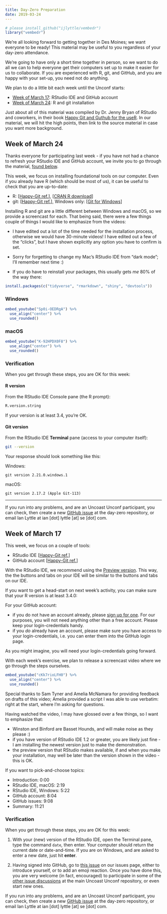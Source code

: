 ```yaml
---
title: Day-Zero Preparation
date: 2019-03-24
---
```



```r
# please install_github("ijlyttle/vembedr")
library("vembedr")
```

We're all looking forward to getting together in Des Moines; we want everyone to be ready! This material may be useful to you regardless of your day-zero attendance.

We're going to have only a short time together in person, so we want to do all we can to help everyone get their computers set up to make it easier for us to collaborate. If you are experienced with R, git, and GitHub, and you are happy with your set-up, you need not do anything.

We plan to do a little bit each week until the Unconf starts:

- [Week of March 17](#week-00): RStudio IDE and GitHub account
- [Week of March 24](#week-01): R and git installation

Just about all of this material was compiled by Dr. Jenny Bryan of RStudio and coworkers, in their book [Happy Git and Guthub for the useR](https://happygitwithr.com). In our material, we will hit the high points, then link to the source material in case you want more background.

## Week of March 24 {#week-01}

Thanks everyone for participating last week - if you have not had a chance to refresh your RStudio IDE and GitHub account, we invite you to go through the material, [found below](#week-00).

This week, we focus on installing foundational tools on our computer. Even if you already have R (which should be most of us), it can be useful to check that you are up-to-date:

- R: [[Happy-Git ref.](https://happygitwithr.com/install-r-rstudio.html)], [[CRAN R download](https://cloud.r-project.org)]
- git: [[Happy-Git ref.](https://happygitwithr.com/install-git.html)], Windows only: [[Git for Windows](https://gitforwindows.org/)]

Installing R and git are a little different between Windows and macOS, so we provide a screencast for each. That being said, there were a few things couple of things I would like to emphasize from the videos:

- I have edited out a lot of the time needed for the installation process, otherwise we would have 30-minute videos! I have edited out a few of the "clicks", but I have shown explicitly any option you have to confirm is set.

- Sorry for forgetting to change my Mac's RStudio IDE from "dark mode"; I'll remember next time :)

- If you do have to reinstall your packages, this usually gets *me* 80% of the way there:

```r
install.packages(c("tidyverse", "rmarkdown", "shiny", "devtools"))
```

### Windows

```r
embed_youtube("Sp0i-OEDRgA") %>%
  use_align("center") %>%
  use_rounded()
```

### macOS

```r
embed_youtube("K-92HPDX0F8") %>%
  use_align("center") %>%
  use_rounded()
```

### Verification

When you get through these steps, you are OK for this week:

#### R version

From the RStudio IDE Console pane (the R prompt):

```r
R.version.string
```

If your version is at least 3.4, you're OK.

#### Git version

From the RStudio IDE **Terminal** pane (access to your computer itself):

```bash
git --version
```

Your response should look something like this:

Windows:

```
git version 2.21.0.windows.1
```

macOS:

```
git version 2.17.2 (Apple Git-113)
```

---

If you run into any problems, and are an Uncoast Unconf participant, you can check, then create a new [GitHub issue](https://github.com/uncoast-unconf/uu-2019-day-zero/issues) at the day-zero repository, or email Ian Lyttle at ian [dot] lyttle [at] se [dot] com.

## Week of March 17 {#week-00}

This week, we focus on a couple of tools:

- RStudio IDE [[Happy-Git ref.](https://happygitwithr.com/install-r-rstudio.html)]
- GitHub account [[Happy-Git ref.](https://happygitwithr.com/github-acct.html)]

With the RStudio IDE, we recommend using the [Preview version](https://www.rstudio.com/products/rstudio/download/preview/). This way, the the buttons and tabs on your IDE will be similar to the buttons and tabs on our IDE.

If you want to get a head-start on next week's activity, you can make sure that your R version is at least 3.4.0:

For your GitHub account:

- if you do not have an account already, please [sign up for one](https://github.com/join). For our purposes, you will not need anything other than a free account. Please keep your login-credentials handy.
- if you *do* already have an account, please make sure you have access to your login-credentials, i.e. you can enter them into the GitHub login page.

As you might imagine, you will need your login-credentials going forward.

With each week's exercise, we plan to release a screencast video where we go through the steps ourselves.

```r
embed_youtube("cKk7rioLFH0") %>%
  use_align("center") %>%
  use_rounded()
```

Special thanks to Sam Tyner and Amelia McNamara for providing feedback on drafts of this video; Amelia provided a script I was able to use verbatim: right at the start, where I'm asking for questions.

Having watched the video, I may have glossed over a few things, so I want to emphasize that:

- Winston and Binford are Basset Hounds, and will make noise as they please :)
- if you have version of RStudio IDE 1.2 or greater, you are likely just fine - I am installing the newest version just to make the demonstration.
- the preview version  that RStudio makes available, if and when you make your installation, may well be later than the version shown in the video - this is OK.

If you want to pick-and-choose topics:

- Introduction: 0:00
- RStudio IDE, macOS: 2:19
- RStudio IDE, Windows: 5:22
- GitHub account: 8:04
- GitHub issues: 9:08
- Summary: 11:21

### Verification

When you get through these steps, you are OK for this week:

1. With your (new) version of the RStudio IDE, open the Terminal pane, type the command `date`, then enter. Your computer should return the current date or date-and-time. If you are on Windows, and are asked to enter a new date, just hit **enter**.

2. Having signed into GitHub, go to [this issue](https://github.com/uncoast-unconf/uu-2019-day-zero/issues/11) on our issues page, either to introduce yourself, or to add an emoji reaction. Once you have done this, you are very welcome (in fact, encouraged) to participate in some of the [other issue discussions](https://github.com/uncoast-unconf/uu-2019/issues) at the main Uncoast Unconf repository, or even start new ones.

If you run into any problems, and are an Uncoast Unconf participant, you can check, then create a new [GitHub issue](https://github.com/uncoast-unconf/uu-2019-day-zero/issues) at the day-zero repository, or email Ian Lyttle at ian [dot] lyttle [at] se [dot] com.

